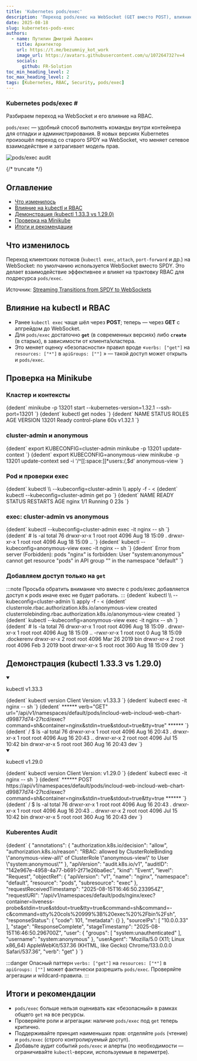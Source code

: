 ```yaml
---
title: 'Kubernetes pods/exec'
description: 'Переход pods/exec на WebSocket (GET вместо POST), влияние на RBAC и риски разрешений в Kubernetes.'
date: 2025-08-18
slug: kubernetes-pods-exec
authors:
  - name: Путилин Дмитрий Львович
    title: Архитектор
    url: https://t.me/bezumniy_kot_work
    image_url: https://avatars.githubusercontent.com/u/107264732?v=4
    socials:
      github: FR-Solution
toc_min_heading_level: 2
toc_max_heading_level: 2
tags: [Kubernetes, RBAC, Security, pods/exec]
---
```



<h3>
  Kubernetes pods/exec <span style={{ color: '#1cc5ac' }}>#</span>
</h3>

<p style={{ fontStyle: 'italic', fontWeight: 600 }}>
  Разбираем переход на WebSocket и его влияние на RBAC.
</p>

<div
  style={{
    display: 'flex',
    flexWrap: 'wrap',
    alignItems: 'flex-start',
    justifyContent: 'space-between',
    gap: '30px',
    marginTop: '1.5rem',
  }}
>
  <div style={{ flex: '1 1 58%', minWidth: '280px', maxWidth: '620px' }}>
    <p>
      <code>pods/exec</code> — удобный способ выполнять команды внутри контейнера для отладки и администрирования.
      В новых версиях Kubernetes произошёл переход со старого SPDY на WebSocket, что меняет сетевое взаимодействие и затрагивает модель прав.
    </p>
  </div>

  <div
    style={{
      flex: '1 1 35%',
      minWidth: '200px',
      textAlign: 'center',
      marginTop: '-7rem',
    }}
  >
    <img
      src={`${getBasePrefix()}img/pods-exec/promo.png`}
      alt="pods/exec audit"
      style={{
        width: '100%',
        maxWidth: '330px',
        filter: 'drop-shadow(0 0 30px rgba(196, 202, 255, 0.2))',
        transition: 'transform 0.3s ease-in-out',
      }}
    />
  </div>
</div>


{/* truncate */}

## Оглавление

- [Что изменилось](#что-изменилось)
- [Влияние на kubectl и RBAC](#влияние-на-kubectl-и-rbac)
- [Демонстрация (kubectl 1.33.3 vs 1.29.0)](#демонстрация-kubectl-1333-vs-1290)
- [Проверка на Minikube](#проверка-на-minikube)
- [Итоги и рекомендации](#итоги-и-рекомендации)

## Что изменилось

Переход клиентских потоков (`kubectl exec`, `attach`, `port-forward` и др.) на WebSocket: по умолчанию используется WebSocket вместо SPDY.
Это делает взаимодействие эффективнее и влияет на трактовку RBAC для подресурса `pods/exec`.

Источник: [Streaming Transitions from SPDY to WebSockets](https://kubernetes.io/blog/2024/08/20/websockets-transition/)

## Влияние на kubectl и RBAC

- Ранее `kubectl exec` чаще шёл через **POST**; теперь — через **GET** с апгрейдом до WebSocket.
- Для `pods/exec` достаточно **`get`** (в современных версиях) либо **`create`** (в старых), в зависимости от клиента/кластера.
- Это меняет оценку «безопасности» правил вроде «`verbs: ["get"]` на `resources: ["*"]` в `apiGroups: [""]` » — такой доступ может открыть и `pods/exec`.

## Проверка на Minikube

<h3>Кластер и контексты</h3>

<CodeBlock language="bash">
  {dedent`
    minikube -p 13201 start --kubernetes-version=1.32.1 --ssh-port=13201
  `}
</CodeBlock>

<CodeBlock language="bash">
  {dedent`
    kubectl get nodes
  `}
</CodeBlock>

<CodeBlock language="bash">
  {dedent`
    NAME    STATUS   ROLES           AGE   VERSION
    13201   Ready    control-plane   60s   v1.32.1
  `}
</CodeBlock>

<h3>cluster-admin и anonymous</h3>

<CodeBlock language="bash">
  {dedent`
    export KUBECONFIG=cluster-admin
    minikube -p 13201 update-context
  `}
</CodeBlock>

<CodeBlock language="bash">
  {dedent`
    export KUBECONFIG=anonymous-view
    minikube -p 13201 update-context
    sed -i '/^[[:space:]]*users:/,$d' anonymous-view
  `}
</CodeBlock>

<h3>Pod и проверки exec</h3>

<CodeBlock language="bash">
  {dedent`
    kubectl \\
      --kubeconfig=cluster-admin \\
      apply -f - <<EOF
    ---
    apiVersion: v1
    kind: Pod
    metadata:
      name: nginx
    spec:
      containers:
      - name: nginx
        image: nginx:1.14.2
        ports:
        - containerPort: 80
    EOF
  `}
</CodeBlock>

<CodeBlock language="bash">
  {dedent`
    kubectl --kubeconfig=cluster-admin get po
  `}
</CodeBlock>

<CodeBlock language="bash">
  {dedent`
    NAME    READY   STATUS    RESTARTS   AGE
    nginx   1/1     Running   0          23s
  `}
</CodeBlock>

<h3>exec: cluster-admin vs anonymous</h3>

<CodeBlock language="bash">
  {dedent`
    kubectl --kubeconfig=cluster-admin exec -it nginx -- sh
  `}
</CodeBlock>

<CodeBlock language="bash">
  {dedent`
    # ls -al
    total 76
    drwxr-xr-x   1 root root 4096 Aug 18 15:09 .
    drwxr-xr-x   1 root root 4096 Aug 18 15:09 ..
  `}
</CodeBlock>

<CodeBlock language="bash">
  {dedent`
    kubectl --kubeconfig=anonymous-view exec -it nginx -- sh
  `}
</CodeBlock>

<CodeBlock language="bash">
  {dedent`
    Error from server (Forbidden): pods "nginx" is forbidden: User "system:anonymous" cannot get resource "pods" in API group "" in the namespace "default"
  `}
</CodeBlock>

<h3>Добавляем доступ только на <code>get</code></h3>
:::note
  Просьба обратить внимание что вместе с pods/exec добавляется доступ к pods иначе exec не будет работать.
:::
<CodeBlock language="bash">
  {dedent`
    kubectl \\
      --kubeconfig=cluster-admin \\
      apply -f - <<EOF
    ---
    apiVersion: rbac.authorization.k8s.io/v1
    kind: ClusterRole
    metadata:
      name: anonymous-view
    rules:
      - apiGroups: [""]
        resources:
          - pods
          - pods/exec
        verbs: ["get"]
    ---
    apiVersion: rbac.authorization.k8s.io/v1
    kind: ClusterRoleBinding
    metadata:
      name: anonymous-view
    roleRef:
      apiGroup: rbac.authorization.k8s.io
      kind: ClusterRole
      name: anonymous-view
    subjects:
      - kind: User
        name: system:anonymous
        apiGroup: rbac.authorization.k8s.io
    EOF
  `}
</CodeBlock>

<CodeBlock language="bash">
  {dedent`
    clusterrole.rbac.authorization.k8s.io/anonymous-view created
    clusterrolebinding.rbac.authorization.k8s.io/anonymous-view created
  `}
</CodeBlock>

<CodeBlock language="bash">
  {dedent`
    kubectl --kubeconfig=anonymous-view exec -it nginx -- sh
  `}
</CodeBlock>

<CodeBlock language="bash">
  {dedent`
    # ls -la
    total 76
    drwxr-xr-x   1 root root 4096 Aug 18 15:09 .
    drwxr-xr-x   1 root root 4096 Aug 18 15:09 ..
    -rwxr-xr-x   1 root root    0 Aug 18 15:09 .dockerenv
    drwxr-xr-x   2 root root 4096 Mar 26  2019 bin
    drwxr-xr-x   2 root root 4096 Feb  3  2019 boot
    drwxr-xr-x   5 root root  360 Aug 18 15:09 dev
  `}
</CodeBlock>

## Демонстрация (kubectl 1.33.3 vs 1.29.0)

<details open>
  <summary>
    <div style={{ display: 'flex', justifyContent: 'space-between', flexWrap: 'wrap' }}>
      <p style={{ marginBottom: 0 }}>kubectl v1.33.3</p>
    </div>
  </summary>

  <CodeBlock language="bash">
    {dedent`
      kubectl version
      Client Version: v1.33.3
    `}
  </CodeBlock>

  <CodeBlock language="bash">
    {dedent`
      kubectl exec -it nginx -- sh
    `}
  </CodeBlock>

  <CodeBlock language="bash">
    {dedent`
      ******
      verb="GET" url="/api/v1/namespaces/default/pods/incloud-web-incloud-web-chart-d99877d74-27tcd/exec?command=sh&container=nginx&stdin=true&stdout=true&tty=true"
      ******
    `}
  </CodeBlock>

  <CodeBlock language="bash">
    {dedent`
      / $ ls -al
      total 76
      drwxr-xr-x    1 root     root          4096 Aug 16 20:43 .
      drwxr-xr-x    1 root     root          4096 Aug 16 20:43 ..
      drwxr-xr-x    2 root     root          4096 Jul 15 10:42 bin
      drwxr-xr-x    5 root     root           360 Aug 16 20:43 dev
    `}
  </CodeBlock>
</details>

<details open>
  <summary>
    <div style={{ display: 'flex', justifyContent: 'space-between', flexWrap: 'wrap' }}>
      <p style={{ marginBottom: 0 }}>kubectl v1.29.0</p>
    </div>
  </summary>

  <CodeBlock language="bash">
    {dedent`
      kubectl version
      Client Version: v1.29.0
    `}
  </CodeBlock>

  <CodeBlock language="bash">
    {dedent`
      kubectl exec -it nginx -- sh
    `}
  </CodeBlock>

  <CodeBlock language="bash">
    {dedent`
      ******
      POST https://api/v1/namespaces/default/pods/incloud-web-incloud-web-chart-d99877d74-27tcd/exec?command=sh&container=nginx&stdin=true&stdout=true&tty=true
      ******
    `}
  </CodeBlock>

  <CodeBlock language="bash">
    {dedent`
      / $ ls -al
      total 76
      drwxr-xr-x    1 root     root          4096 Aug 16 20:43 .
      drwxr-xr-x    1 root     root          4096 Aug 16 20:43 ..
      drwxr-xr-x    2 root     root          4096 Jul 15 10:42 bin
      drwxr-xr-x    5 root     root           360 Aug 16 20:43 dev
    `}
  </CodeBlock>
</details>

<h3>Kuberentes Audit</h3>
<CodeBlock language="bash">
  {dedent`
    {
      "annotations": {
        "authorization.k8s.io/decision": "allow",
        "authorization.k8s.io/reason": "RBAC: allowed by ClusterRoleBinding \"anonymous-view-all\" of ClusterRole \"anonymous-view\" to User \"system:anonymous\""
      },
      "apiVersion": "audit.k8s.io/v1",
      "auditID": "142e967e-4958-4a77-b691-2f71e26ba6ec",
      "kind": "Event",
      "level": "Request",
      "objectRef": {
        "apiVersion": "v1",
        "name": "nginx",
        "namespace": "default",
        "resource": "pods",
        "subresource": "exec"
      },
      "requestReceivedTimestamp": "2025-08-15T16:46:50.233954Z",
      "requestURI": "/api/v1/namespaces/default/pods/nginx/exec?container=liveness-probe&stdin=true&stdout=true&tty=true&command=sh&command=-c&command=stty%20cols%20999%3B%20exec%20%2Fbin%2Fsh",
      "responseStatus": {
        "code": 101,
        "metadata": {}
      },
      "sourceIPs": [
        "10.0.0.33"
      ],
      "stage": "ResponseComplete",
      "stageTimestamp": "2025-08-15T16:46:50.296700Z",
      "user": {
        "groups": [
          "system:unauthenticated"
        ],
        "username": "system:anonymous"
      },
      "userAgent": "Mozilla/5.0 (X11; Linux x86_64) AppleWebKit/537.36 (KHTML, like Gecko) Chrome/133.0.0.0 Safari/537.36",
      "verb": "get"
    }
  `}
</CodeBlock>


:::danger Опасный паттерн
`verbs: ["get"]` на `resources: ["*"]` в `apiGroups: [""]` может фактически разрешить `pods/exec`. Проверяйте агрегации и wildcard-правила.
:::

## Итоги и рекомендации

- `pods/exec` больше нельзя оценивать как «безопасный» в рамках общего `get` на все ресурсы.
- Проверяйте роли и агрегации: наличие `pods/exec` под `get` теперь критично.
- Поддерживайте принцип наименьших прав: отделяйте `pods` (чтение) и `pods/exec` (строго контролируемый доступ).
- Добавьте аудит событий `pods/exec` и алерты (по необходимости — ограничивайте `kubectl`-версии, используемые в периметре).
